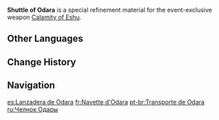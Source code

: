 {{Item Infobox
|id           = 200123
|image        = Item Shuttle of Odara.png
|type         = Refinement Materials
|invCategory  = Character Development Items
|quality      = 4
|effect       = Specialized refinement material for "[[Calamity of Eshu]]."
|description  = Refracting an eerie, prism-like light, this jade pendant emits a chilling aura that does not disappear, even were it to be cast within a roaring blaze.<br>In ancient shamanic traditions, the "shuttle" symbolizes a medium that pierces through different realms. It is said that in the era of barbarism, before humans knew how to count their days or to weave their tales, the mighty dragons who then roamed the Soulfire Plains had a word for a construct that traversed the pitch-black darkness between the stars. In their long-forgotten language, they called such creations "Void Shuttles" &mdash; blazing javelins that could pierce anything, even a veil thick enough to enshroud an entire world.<br>Of course, given that the source of this story was the crafty trickster Sanhaj, it may well be that this was nothing but another of his countless tall tales, told with the sole intention of earning himself a meal and a drink. Today, some of the most respected priests of the Masters of the Night-Wind still hold this view.
|source1      = [[Iktomi Spiritseeking Scrolls]] Event
|weapon       = Calamity of Eshu
}}
'''Shuttle of Odara''' is a special refinement material for the event-exclusive weapon [[Calamity of Eshu]].

==Other Languages==
{{Other Languages
|en       = Shuttle of Odara
|zhs      = 纺灵之梭
|zhs_rm   = 
|zht      = 紡靈之梭
|zht_rm   = 
|zh_tl    = 
|ja       = 霊を紡ぐシャトル
|ja_rm    = Rei wo Tsumugu Shatoru
|ja_tl    = <!--Shuttle of Spun Spirit?-->
|ko       = 영혼을 엮는 베틀북
|ko_tl    = 
|es       = Lanzadera de Odara
|es_tl    = Shuttle of Odara
|fr       = Navette d'Odara
|fr_tl    = Shuttle of Odara
|ru       = Челнок Одары
|ru_tl    = 
|th       = Shuttle of Odara
|vi       = Con Thoi Odara
|vi_tl    = 
|de       = Weberschiffchen von Odara
|de_tl    = 
|id       = Shuttle of Odara
|pt       = Transporte de Odara
|pt_tl    = 
|tr       = Odara Aracı
|tr_tl    = 
|it       = Navetta di Odara
|it_tl    = 
}}

==Change History==
{{Change History|5.2}}

==Navigation==
{{Development Item Navbox|Weapon Materials}}

[[es:Lanzadera de Odara]]
[[fr:Navette d'Odara]]
[[pt-br:Transporte de Odara]]
[[ru:Челнок Одары]]